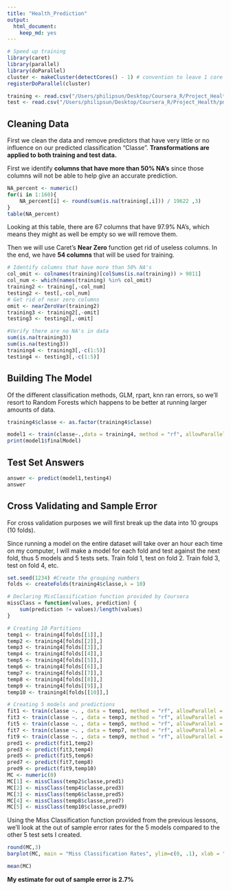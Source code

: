 ```yaml
---
title: "Health_Prediction"
output: 
  html_document: 
    keep_md: yes
---
```

```r
# Speed up training
library(caret)
library(parallel)
library(doParallel)
cluster <- makeCluster(detectCores() - 1) # convention to leave 1 core for OS
registerDoParallel(cluster)
```

```r
training <- read.csv("/Users/philipsun/Desktop/Coursera_R/Project_Health/pml-training.csv", stringsAsFactors = FALSE)
test <- read.csv("/Users/philipsun/Desktop/Coursera_R/Project_Health/pml-testing.csv", stringsAsFactors = FALSE)
```

## Cleaning Data
First we clean the data and remove predictors that have very little or no influence on our predicted classification "Classe".  **Transformations are applied to both training and test data.**

First we identify **columns that have more than 50% NA's** since those columns will not be able to help give an accurate prediction. 

```r
NA_percent <- numeric()
for(i in 1:160){
    NA_percent[i] <- round(sum(is.na(training[,i])) / 19622 ,3)
}
table(NA_percent)

```
Looking at this table, there are 67 columns that have 97.9% NA's, which means they might as well be empty so we will remove them.

Then we will use Caret's **Near Zero** function get rid of useless columns. 
In the end, we have **54 columns** that will be used for training.
```r
# Identify columns that have more than 50% NA's
col_omit <- colnames(training)[colSums(is.na(training)) > 9811]
col_num <- which(names(training) %in% col_omit)
training2 <- training[,-col_num]
testing2 <- test[,-col_num]
# Get rid of near zero columns
omit <- nearZeroVar(training2)
training3 <- training2[,-omit]
testing3 <- testing2[,-omit]

#Verify there are no NA's in data
sum(is.na(training3))
sum(is.na(testing3))
training4 <- training3[,-c(1:5)]
testing4 <- testing3[,-c(1:5)]
```

## Building The Model
Of the different classification methods, GLM, rpart, knn ran errors, so we'll resort to Random Forests which happens to be better at running larger amounts of data. 

```r
training4$classe <- as.factor(training4$classe)

model1 <- train(classe~.,data = training4, method = "rf", allowParallel = TRUE)
print(model1$finalModel)
```

## Test Set Answers
```r
answer <- predict(model1,testing4)
answer
```

## Cross Validating and Sample Error
For cross validation purposes we will first break up the data into 10 groups (10 folds).

Since running a model on the entire dataset will take over an hour each time on my computer, I will make a model for each fold and test against the next fold, thus 5 models and 5 tests sets. Train fold 1, test on fold 2. Train fold 3, test on fold 4, etc.

```r
set.seed(1234) #Create the grouping numbers
folds <- createFolds(training4$classe,k = 10)

# Declaring MisClassification function provided by Coursera
missClass = function(values, prediction) {
    sum(prediction != values)/length(values)
}

# Creating 10 Partitions
temp1 <- training4[folds[[1]],]
temp2 <- training4[folds[[2]],]
temp3 <- training4[folds[[3]],]
temp4 <- training4[folds[[4]],]
temp5 <- training4[folds[[5]],]
temp6 <- training4[folds[[6]],]
temp7 <- training4[folds[[7]],]
temp8 <- training4[folds[[8]],]
temp9 <- training4[folds[[9]],]
temp10 <- training4[folds[[10]],]

# Creating 5 models and predictions
fit1 <- train(classe ~. , data = temp1, method = "rf", allowParallel = TRUE)
fit3 <- train(classe ~. , data = temp3, method = "rf", allowParallel = TRUE)
fit5 <- train(classe ~. , data = temp5, method = "rf", allowParallel = TRUE)
fit7 <- train(classe ~. , data = temp7, method = "rf", allowParallel = TRUE)
fit9 <- train(classe ~. , data = temp9, method = "rf", allowParallel = TRUE)
pred1 <- predict(fit1,temp2)
pred3 <- predict(fit3,temp4)
pred5 <- predict(fit5,temp6)
pred7 <- predict(fit7,temp8)
pred9 <- predict(fit9,temp10)
MC <- numeric(0)
MC[1] <- missClass(temp2$classe,pred1)
MC[2] <- missClass(temp4$classe,pred3)
MC[3] <- missClass(temp6$classe,pred5)
MC[4] <- missClass(temp8$classe,pred7)
MC[5] <- missClass(temp10$classe,pred9)
```

Using the Miss Classification function provided from the previous lessons, we'll look at the out of sample error rates for the 5 models compared to the other 5 test sets I created.  

```r
round(MC,3)
barplot(MC, main = "Miss Classification Rates", ylim=c(0, .1), xlab = "5 Random Forest Models")

mean(MC)
```
**My estimate for out of sample error is 2.7%**